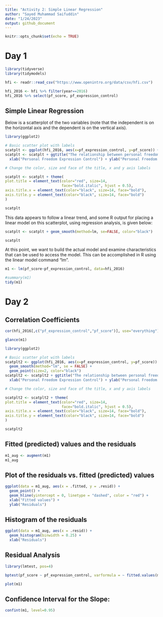```yaml
---
title: "Activity 2: Simple Linear Regression"
author: "Sayed Muhammad Saifuddin"
date: "1/24/2023"
output: github_document
---
```


```r
knitr::opts_chunk$set(echo = TRUE)
```

# Day 1

```r
library(tidyverse)
library(tidymodels)
```

```r

hfi <- readr::read_csv("https://www.openintro.org/data/csv/hfi.csv")
```

```r
hfi_2016 <- hfi %>% filter(year==2016)
hfi_2016 %>% select(pf_score, pf_expression_control)

```

## Simple Linear Regression

Below is a scatterplot of the two variables (note that the independent is on the horizontal axis and the dependent is on the vertical axis).

```r

library(ggplot2)

# Basic scatter plot with labels
scatplt <- ggplot(hfi_2016, aes(x=pf_expression_control, y=pf_score)) + geom_point(size=2, color="blue")
scatplt <- scatplt + ggtitle("The relationship between personal freedom score & expression control \n ") +
  xlab("Personal Freedom Expression Control") + ylab("Personal Freedom Score")

# Change the color, size and face of the title, x and y axis labels

scatplt <- scatplt + theme(
plot.title = element_text(color="red", size=14, 
                          face="bold.italic", hjust = 0.5),
axis.title.x = element_text(color="black", size=14, face="bold"),
axis.title.y = element_text(color="black", size=14, face="bold")
)

scatplt

```

This data appears to follow a linear trend, and some R output for placing a linear model on this scatterplot, using regression analysis, is given below:

```r
scatplt <- scatplt + geom_smooth(method=lm, se=FALSE, color="black")

scatplt

```

At this point, we want to build the actual model and examine characteristics that can be used to access the model. This can be accomplished in R using the linear model command "lm".

```r
m1 <- lm(pf_score~pf_expression_control, data=hfi_2016)

#summary(m1)
tidy(m1)

```

# Day 2

## Correlation Coefficients

```r
cor(hfi_2016[,c("pf_expression_control","pf_score")], use="everything")
```

```r
glance(m1)
```

```r

library(ggplot2)

# Basic scatter plot with labels
scatplt2 <- ggplot(hfi_2016, aes(x=pf_expression_control, y=pf_score)) +
  geom_smooth(method="lm", se = FALSE) + 
  geom_point(size=2, color="black")
scatplt2 <- scatplt2 + ggtitle("The relationship between personal freedom score & expression control \n ") +
  xlab("Personal Freedom Expression Control") + ylab("Personal Freedom Score")

# Change the color, size and face of the title, x and y axis labels

scatplt2 <- scatplt2 + theme(
plot.title = element_text(color="red", size=14,
                          face="bold.italic", hjust = 0.5),
axis.title.x = element_text(color="black", size=14, face="bold"),
axis.title.y = element_text(color="black", size=14, face="bold")
)

scatplt2

```

## Fitted (predicted) values and the residuals

```r
m1_aug <- augment(m1)
m1_aug
```

## Plot of the residuals vs. fitted (predicted) values

```r
ggplot(data = m1_aug, aes(x = .fitted, y = .resid)) +
  geom_point() +
  geom_hline(yintercept = 0, linetype = "dashed", color = "red") +
  xlab("Fitted values") +
  ylab("Residuals")
```


## Histogram of the residuals

```r
ggplot(data = m1_aug, aes(x = .resid)) +
  geom_histogram(binwidth = 0.25) +
  xlab("Residuals")
```

## Residual Analysis

```r

library(lmtest, pos=4)

bptest(pf_score ~ pf_expression_control, varformula = ~ fitted.values(m1), studentize=TRUE, data=hfi_2016)

plot(m1)

```

## Confidence Interval for the Slope: 

```r

confint(m1, level=0.95)

```


